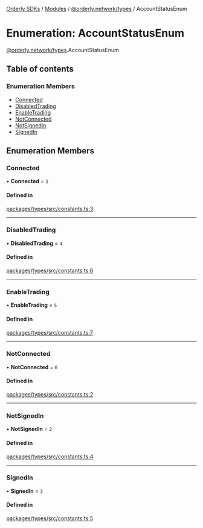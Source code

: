 [Orderly SDKs](/sdks/tech-doc/README) / [Modules](/sdks/tech-doc/modules) / [@orderly.network/types](/sdks/tech-doc/modules/orderly_network_types) / AccountStatusEnum

# Enumeration: AccountStatusEnum

[@orderly.network/types](/sdks/tech-doc/modules/orderly_network_types).AccountStatusEnum

## Table of contents

### Enumeration Members

- [Connected](/sdks/tech-doc/enums/orderly_network_types.AccountStatusEnum#connected)
- [DisabledTrading](/sdks/tech-doc/enums/orderly_network_types.AccountStatusEnum#disabledtrading)
- [EnableTrading](/sdks/tech-doc/enums/orderly_network_types.AccountStatusEnum#enabletrading)
- [NotConnected](/sdks/tech-doc/enums/orderly_network_types.AccountStatusEnum#notconnected)
- [NotSignedIn](/sdks/tech-doc/enums/orderly_network_types.AccountStatusEnum#notsignedin)
- [SignedIn](/sdks/tech-doc/enums/orderly_network_types.AccountStatusEnum#signedin)

## Enumeration Members

### Connected

• **Connected** = ``1``

#### Defined in

[packages/types/src/constants.ts:3](https://github.com/OrderlyNetwork/js-sdk/blob/bc7eb1a/packages/types/src/constants.ts#L3)

___

### DisabledTrading

• **DisabledTrading** = ``4``

#### Defined in

[packages/types/src/constants.ts:6](https://github.com/OrderlyNetwork/js-sdk/blob/bc7eb1a/packages/types/src/constants.ts#L6)

___

### EnableTrading

• **EnableTrading** = ``5``

#### Defined in

[packages/types/src/constants.ts:7](https://github.com/OrderlyNetwork/js-sdk/blob/bc7eb1a/packages/types/src/constants.ts#L7)

___

### NotConnected

• **NotConnected** = ``0``

#### Defined in

[packages/types/src/constants.ts:2](https://github.com/OrderlyNetwork/js-sdk/blob/bc7eb1a/packages/types/src/constants.ts#L2)

___

### NotSignedIn

• **NotSignedIn** = ``2``

#### Defined in

[packages/types/src/constants.ts:4](https://github.com/OrderlyNetwork/js-sdk/blob/bc7eb1a/packages/types/src/constants.ts#L4)

___

### SignedIn

• **SignedIn** = ``3``

#### Defined in

[packages/types/src/constants.ts:5](https://github.com/OrderlyNetwork/js-sdk/blob/bc7eb1a/packages/types/src/constants.ts#L5)
